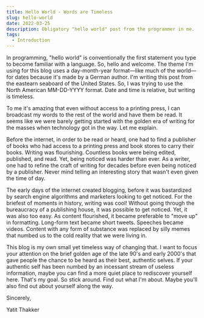 ```yaml
---
title: Hello World - Words are Timeless
slug: hello-world
date: 2022-03-25
description: Obligatory "hello world" post from the programmer in me.
tags:
  - Introduction
---
```


In programming, "hello world" is conventionally the first statement you type to become familiar with a language. So, hello and welcome. The theme I'm using for this blog uses a day-month-year format—like much of the world—for dates because it's made by a German author. I'm writing this post from the eastearn seaboard of the United States. So, I was trying to use the North American MM-DD-YYYY format. Date and time is relative, but writing is timeless.

To me it's amazing that even without access to a printing press, I can broadcast my words to the rest of the world and have them be read. It seems like we were barely getting started with the golden era of writing for the masses when technology got in the way. Let me explain.

Before the internet, in order to be read or heard, one had to find a publisher of books who had access to a printing press and book stores to carry their books. Writing was flourishing. Countless books were being edited, published, and read. Yet, being noticed was harder than ever. As a writer, one had to refine the craft of writing for decades before even being noticed by a publisher. Never mind telling an interesting story that wasn't even given the time of day. 

The early days of the internet created blogging, before it was bastardized by search engine algorithms and marketers looking to get noticed. For the briefest of moments in history, writing was cool! Without going through the bureaucracy of a publishing house, it was possible to get noticed. Yet, it was also too easy. As content flourished, it became preferable to "move up" in formatting. Long-form text became short tweets. Speeches became videos. Content with any form of substance was replaced by silly memes that numbed us to the cold reality that we were living in.

This blog is my own small yet timeless way of changing that. I want to focus your attention on the brief golden age of the late 90's and early 2000's that gave people the chance to be heard as their best, authentic selves. If your authentic self has been numbed by an incessant stream of useless information, maybe you can find a more quiet place to rediscover yourself here. That's my goal. So stick around. Find out what I'm about. Maybe you'll also find out about yourself along the way.

Sincerely,

Yatit Thakker
